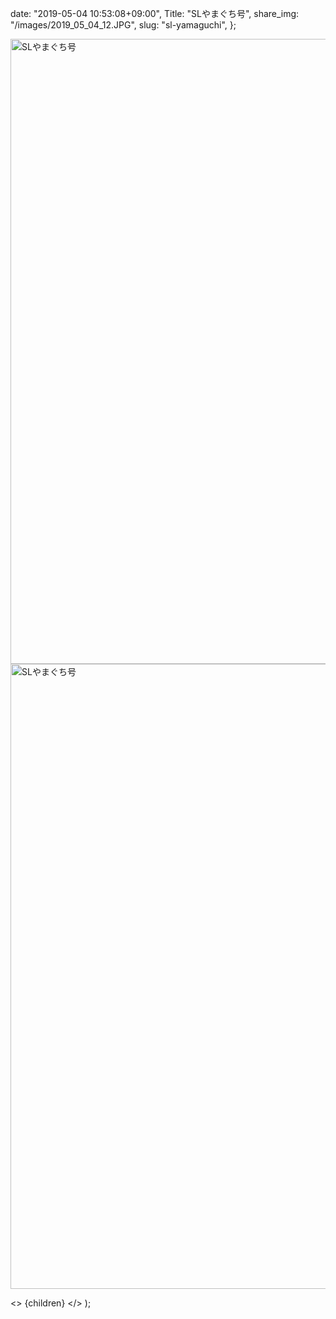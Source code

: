 
  date: "2019-05-04 10:53:08+09:00",
  Title: "SLやまぐち号",
  share_img: "/images/2019_05_04_12.JPG",
  slug: "sl-yamaguchi",
};

<img src="/images/2019_05_04_12.JPG" alt="SLやまぐち号" width="1500" height="1000" />

<img src="/images/2019_05_04_13.JPG" alt="SLやまぐち号" width="1500" height="1000" />

  <>
    <Head>
      <title>{meta.Title} | 異郷好実</title>
    </Head>
    <PostLayout meta={meta}>{children}</PostLayout>
  </>
);
